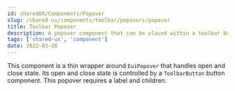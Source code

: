 ---
id: sharedUX/Components/Popover
slug: /shared-ux/components/toolbar/popovers/popover
title: Toolbar Popover
description: A popover component that can be placed within a toolbar button.
tags: ['shared-ux', 'component']
date: 2022-03-28
---

This component is a thin wrapper around `EuiPopover` that handles open and close state. Its open and close state is controlled by a `ToolbarButton` button component. 
This popover requires a label and children. 